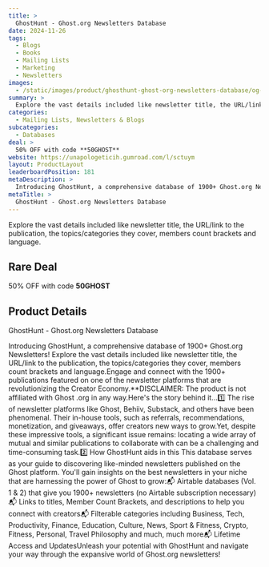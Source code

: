 ```yaml
---
title: >
  GhostHunt - Ghost.org Newsletters Database
date: 2024-11-26
tags:
  - Blogs
  - Books
  - Mailing Lists
  - Marketing
  - Newsletters
images:
  - /static/images/product/ghosthunt-ghost-org-newsletters-database/og-image.png
summary: >
  Explore the vast details included like newsletter title, the URL/link to the publication, the topics/categories they cover, members count brackets and language.
categories:
  - Mailing Lists, Newsletters & Blogs
subcategories:
  - Databases
deal: >
  50% OFF with code **50GHOST**
website: https://unapologeticih.gumroad.com/l/sctuym
layout: ProductLayout
leaderboardPosition: 181
metaDescription: >
  Introducing GhostHunt, a comprehensive database of 1900+ Ghost.org Newsletters! Explore the vast details included like newsletter title, the URL/link to the publication, the topics/categories they cover, members count brackets and language.Engage and connect with the 1900+ publications featured on one of the newsletter platforms that are revolutionizing the Creator Economy.**DISCLAIMER: The product is not affiliated with Ghost .org in any way.Here's the story behind it...1️⃣ The rise of newsletter platforms like Ghost, Behiiv, Substack, and others have been phenomenal. Their in-house tools, such as referrals, recommendations, monetization, and giveaways, offer creators new ways to grow.Yet, despite these impressive tools, a significant issue remains: locating a wide array of mutual and similar publications to collaborate with can be a challenging and time-consuming task.2️⃣ How GhostHunt aids in this This database serves as your guide to discovering like-minded newsletters published on the Ghost platform. You'll gain insights on the best newsletters in your niche that are harnessing the power of Ghost to grow:📬 Airtable databases (Vol. 1 &amp; 2) that give you 1900+ newsletters (no Airtable subscription necessary)📬 Links to titles, Member Count Brackets, and descriptions to help you connect with creators📬 Filterable categories including Business, Tech, Productivity, Finance, Education, Culture, News, Sport &amp; Fitness, Crypto, Fitness, Personal, Travel Philosophy and much, much more📬 Lifetime Access and UpdatesUnleash your potential with GhostHunt and navigate your way through the expansive world of Ghost.org newsletters!
metaTitle: >
  GhostHunt - Ghost.org Newsletters Database
---
```

Explore the vast details included like newsletter title, the URL/link to the publication, the topics/categories they cover, members count brackets and language.

## Rare Deal

50% OFF with code **50GHOST**

## Product Details

GhostHunt - Ghost.org Newsletters Database

Introducing GhostHunt, a comprehensive database of 1900+ Ghost.org Newsletters! Explore the vast details included like newsletter title, the URL/link to the publication, the topics/categories they cover, members count brackets and language.Engage and connect with the 1900+ publications featured on one of the newsletter platforms that are revolutionizing the Creator Economy.**DISCLAIMER: The product is not affiliated with Ghost .org in any way.Here's the story behind it...1️⃣ The rise of newsletter platforms like Ghost, Behiiv, Substack, and others have been phenomenal. Their in-house tools, such as referrals, recommendations, monetization, and giveaways, offer creators new ways to grow.Yet, despite these impressive tools, a significant issue remains: locating a wide array of mutual and similar publications to collaborate with can be a challenging and time-consuming task.2️⃣ How GhostHunt aids in this This database serves as your guide to discovering like-minded newsletters published on the Ghost platform. You'll gain insights on the best newsletters in your niche that are harnessing the power of Ghost to grow:📬 Airtable databases (Vol. 1 &amp; 2) that give you 1900+ newsletters (no Airtable subscription necessary)📬 Links to titles, Member Count Brackets, and descriptions to help you connect with creators📬 Filterable categories including Business, Tech, Productivity, Finance, Education, Culture, News, Sport &amp; Fitness, Crypto, Fitness, Personal, Travel Philosophy and much, much more📬 Lifetime Access and UpdatesUnleash your potential with GhostHunt and navigate your way through the expansive world of Ghost.org newsletters!
